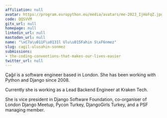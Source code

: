 ```yaml
---
affiliation: null
avatar: https://program.europython.eu/media/avatars/me-2023_IjHoFqZ.jpg
code: QQSVVM
gitx_url: null
homepage: null
linkedin_url: null
mastodon_url: null
name: "\xC7a\u011F\u0131l Ulu\u015Fahin S\xF6nmez"
slug: cagil-ulusahin-sonmez
submissions:
- the-coding-conventions-that-makes-our-lives-easier
twitter_url: null
---
```


Çağıl is a software engineer based in London. She has been working with Python and Django since 2008.

Currently she is working as a Lead Backend Engineer at Kraken Tech.

She is vice president in Django Software Foundation, co-organiser of London Django Meetup, Pycon Turkey, DjangoGirls Turkey, and a PSF managing member.

